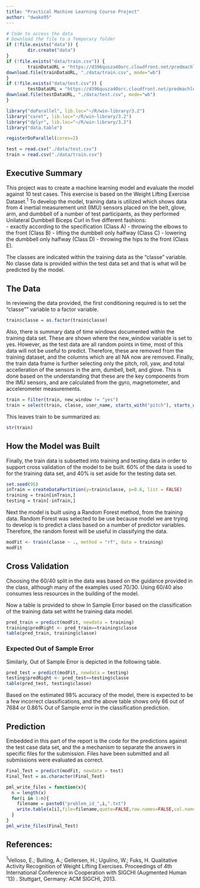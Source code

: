```yaml
---
title: "Practical Machine Learning Course Project"
author: "dwake95"
---
```

```r
# Code to access the data 
# Download the file to a Temporary folder 
if (!file.exists("data")) {
        dir.create("data")
}
if (!file.exists("data/train.csv")) {
        trainDataURL = "https://d396qusza40orc.cloudfront.net/predmachlearn/pml-training.csv"
download.file(trainDataURL, "./data/train.csv", mode="wb")
}
if (!file.exists("data/test.csv")) {
        testDataURL = "https://d396qusza40orc.cloudfront.net/predmachlearn/pml-testing.csv"
download.file(testDataURL, "./data/test.csv", mode="wb")
}

library("doParallel", lib.loc="~/R/win-library/3.2")
library("caret", lib.loc="~/R/win-library/3.2")
library("dplyr", lib.loc="~/R/win-library/3.2")
library("data.table")

registerDoParallel(cores=2)

test = read.csv("./data/test.csv")
train = read.csv("./data/train.csv")
```
## Executive Summary
This project was to create a machine learning model and evaluate the model against 10 test cases. This exercise is based on the Weight Lifting Exercise Dataset.^1^ To develop the model, training data is utilized which shows data from 4 inertial measurement unit (IMU) sensors placed on the belt, glove, arm, and dumbbell of a number of test participants, as they performed Unilateral Dumbbell Biceps Curl in five different fashions:       
        - exactly according to the specification (Class A)
        - throwing the elbows to the front (Class B)
        - lifting the dumbbell only halfway (Class C)
        - lowering the dumbbell only halfway (Class D) 
        - throwing the hips to the front (Class E).
        
The classes are indicated within the training data as the "classe" variable. 
No classe data is provided within the test data set and that is what will be predicted by the model.  

## The Data
In reviewing the data provided, the first conditioning required is to set the "classe"" variable to a factor variable.  

```r
train$classe = as.factor(train$classe)
```

Also, there is summary data of time windows documented within the training data set.  These are shown where the new_window variable is set to yes.  However, as the test data are all random points in time, most of this data will not be useful to predict.  Therefore, these are removed from the training dataset, and the columns which are all NA now are removed.  Finally, the train data frame is further selecting only the pitch, roll, yaw, and total accelleration of the sensors in the arm, dumbell, belt, and glove.  This is done based on the understanding that these are the key components from the IMU sensors, and are calculated from the gyro, magnetometer, and accelerometer measurements.

```r
train = filter(train, new_window != "yes")
train = select(train, classe, user_name, starts_with("pitch"), starts_with("yaw"), starts_with("roll"), starts_with("total"))
```

This leaves train to be summarized as:

```r
str(train)
```
## How the Model was Built
Finally, the train data is subsetted into training and testing data in order to support cross validation of the model to be built.  60% of the data is used to for the training data set, and 40% is set aside for the testing data set.  

```r
set.seed(95)
inTrain = createDataPartition(y=train$classe, p=0.6, list = FALSE)
training = train[inTrain,]
testing = train[-inTrain,]
```

Next the model is built using a Random Forest method, from the training data.  Random Forest was selected to be use because model we are trying to develop is to predict a class based on a number of predictor variables.  Therefore, the random forest will be useful in classifying the data.  

```r
modFit <- train(classe ~ ., method = "rf", data = training)
modFit
```

## Cross Validation

Choosing the 60/40 split in the data was based on the guidance provided in the class, although many of the examples used 70/30.  Using 60/40 also consumes less resources in the building of the model.  

Now a table is provided to show In Sample Error based on the classification of the training data set witht he training data model.

```r
pred_train = predict(modFit, newdata = training)
training$predRight <- pred_train==training$classe
table(pred_train, training$classe)
```

### Expected Out of Sample Error 

Similarly, Out of Sample Error is depicted in the following table. 

```r
pred_test = predict(modFit, newdata = testing)
testing$predRight <- pred_test==testing$classe
table(pred_test, testing$classe)
```

Based on the estimated 98% accuracy of the model, there is expected to be a few incorrect classifications, and the above table shows only 66 out of 7684 or 0.86% Out of Sample error in the classification prediction.

## Prediction
Embedded in this part of the report is the code for the predictions against the test case data set, and the a mechanism to separate the answers in specific files for the submission.  Files have been submitted and all submissions were evaluated as correct. 

```r
Final_Test = predict(modFit, newdata = test)
Final_Test = as.character(Final_Test)

pml_write_files = function(x){
  n = length(x)
  for(i in 1:n){
    filename = paste0("problem_id_",i,".txt")
    write.table(x[i],file=filename,quote=FALSE,row.names=FALSE,col.names=FALSE)
  }
}
pml_write_files(Final_Test)
```

## References:

^1^Velloso, E.; Bulling, A.; Gellersen, H.; Ugulino, W.; Fuks, H. Qualitative Activity Recognition of Weight Lifting Exercises. Proceedings of 4th International Conference in Cooperation with SIGCHI (Augmented Human '13) . Stuttgart, Germany: ACM SIGCHI, 2013.

